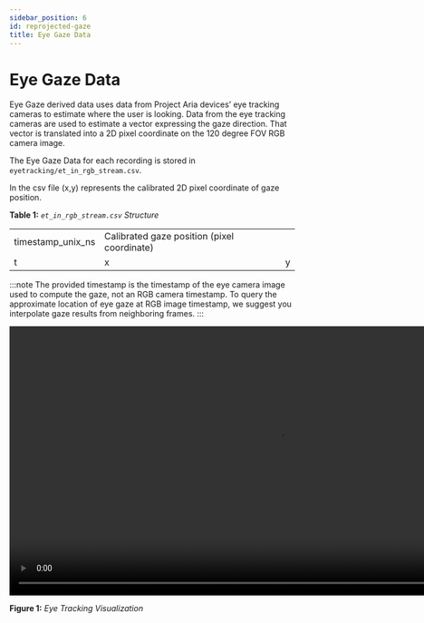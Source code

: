 ```yaml
---
sidebar_position: 6
id: reprojected-gaze
title: Eye Gaze Data
---
```


# Eye Gaze Data

Eye Gaze derived data uses data from Project Aria devices’ eye tracking cameras to estimate where the user is looking. Data from the eye tracking cameras are used to estimate a vector expressing the gaze direction. That vector is translated into a 2D pixel coordinate on the 120 degree FOV RGB camera image.

The Eye Gaze Data for each recording is stored in `eyetracking/et_in_rgb_stream.csv`.

In the csv file (x,y) represents the calibrated 2D pixel coordinate of gaze position.

**Table 1:** *`et_in_rgb_stream.csv` Structure*

<div>
    <table>
        <tbody>
            <tr>
                <td>timestamp_unix_ns</td>
                <td colSpan={2}>  Calibrated gaze position (pixel coordinate)</td>
            </tr>
            <tr>
                <td> t </td>
                <td> x</td>
                <td> y</td>
            </tr>
        </tbody>
    </table>
</div>

:::note
The provided timestamp is the timestamp of the eye camera image used to compute the gaze, not an RGB camera timestamp. To query the approximate location of eye gaze at RGB image timestamp, we suggest you interpolate gaze results from neighboring frames.
:::


<video width="950" controls>
  <source src={useBaseUrl('video/et_visualization.mp4')} type="video/mp4"/>
  Your browser does not support the video tag.
</video>

**Figure 1:** *Eye Tracking Visualization*
